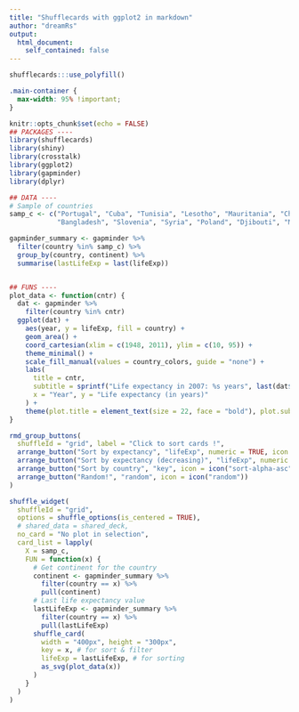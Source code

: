```yaml
---
title: "Shufflecards with ggplot2 in markdown"
author: "dreamRs"
output:
  html_document:
    self_contained: false
---
```


```r
shufflecards:::use_polyfill()
```


<!-- custom CSS to make the document full width -->
```css
.main-container {
  max-width: 95% !important;
}
```


```r
knitr::opts_chunk$set(echo = FALSE)
## PACKAGES ----
library(shufflecards)
library(shiny)
library(crosstalk)
library(ggplot2)
library(gapminder)
library(dplyr)

## DATA ---- 
# Sample of countries
samp_c <- c("Portugal", "Cuba", "Tunisia", "Lesotho", "Mauritania", "Chile",
            "Bangladesh", "Slovenia", "Syria", "Poland", "Djibouti", "Myanmar")

gapminder_summary <- gapminder %>% 
  filter(country %in% samp_c) %>% 
  group_by(country, continent) %>%
  summarise(lastLifeExp = last(lifeExp))


## FUNS ----
plot_data <- function(cntr) {
  dat <- gapminder %>%
    filter(country %in% cntr)
  ggplot(dat) +
    aes(year, y = lifeExp, fill = country) +
    geom_area() +
    coord_cartesian(xlim = c(1948, 2011), ylim = c(10, 95)) +
    theme_minimal() +
    scale_fill_manual(values = country_colors, guide = "none") +
    labs(
      title = cntr, 
      subtitle = sprintf("Life expectancy in 2007: %s years", last(dat$lifeExp)),
      x = "Year", y = "Life expectancy (in years)"
    ) +
    theme(plot.title = element_text(size = 22, face = "bold"), plot.subtitle = element_text(size = 16))
}
```

<!-- sorting buttons -->
```r
rmd_group_buttons(
  shuffleId = "grid", label = "Click to sort cards !",
  arrange_button("Sort by expectancy", "lifeExp", numeric = TRUE, icon = icon("sort-numeric-asc")),
  arrange_button("Sort by expectancy (decreasing)", "lifeExp", numeric = TRUE, desc = TRUE, icon = icon("sort-numeric-desc")),
  arrange_button("Sort by country", "key", icon = icon("sort-alpha-asc")),
  arrange_button("Random!", "random", icon = icon("random"))
)
```

<!-- Grid -->
```r
shuffle_widget(
  shuffleId = "grid",
  options = shuffle_options(is_centered = TRUE),
  # shared_data = shared_deck,
  no_card = "No plot in selection",
  card_list = lapply(
    X = samp_c,
    FUN = function(x) {
      # Get continent for the country
      continent <- gapminder_summary %>%
        filter(country == x) %>%
        pull(continent)
      # Last life expectancy value
      lastLifeExp <- gapminder_summary %>%
        filter(country == x) %>%
        pull(lastLifeExp)
      shuffle_card(
        width = "400px", height = "300px",
        key = x, # for sort & filter
        lifeExp = lastLifeExp, # for sorting
        as_svg(plot_data(x))
      )
    }
  )
)
```



